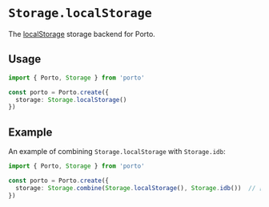 # `Storage.localStorage`

The [localStorage](https://developer.mozilla.org/en-US/docs/Web/API/Window/localStorage) storage backend for Porto.

## Usage

```ts twoslash
import { Porto, Storage } from 'porto'

const porto = Porto.create({
  storage: Storage.localStorage()
})
```

## Example

An example of combining `Storage.localStorage` with `Storage.idb`:

```ts twoslash
import { Porto, Storage } from 'porto'

const porto = Porto.create({
  storage: Storage.combine(Storage.localStorage(), Storage.idb())  // [!code focus]
})
```
